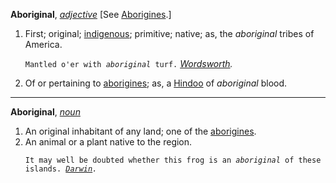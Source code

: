 '''Aboriginal''', ''[[adjective (part of speech)|adjective]]'' [See [[Aborigines]].]

<ol>
<li>First; original; [[indigenous]]; primitive; native; as, the ''aboriginal'' tribes of America.

<code>Mantled o'er with ''aboriginal'' turf.</code> ''[[Wordsworth (source)|Wordsworth]].''

<li> Of or pertaining to [[aborigines]]; as, a [[Hindoo]] of ''aboriginal'' blood.
</ol>
-----
'''Aboriginal''', ''[[noun (part of speech)|noun]]''

<ol>
<li>An original inhabitant of any land; one of the [[aborigines]].

<li> An animal or a plant native to the region.

<code>It may well be doubted whether this frog is an ''aboriginal'' of these islands. ''[[Darwin (source)|Darwin]].''</code>
</ol>